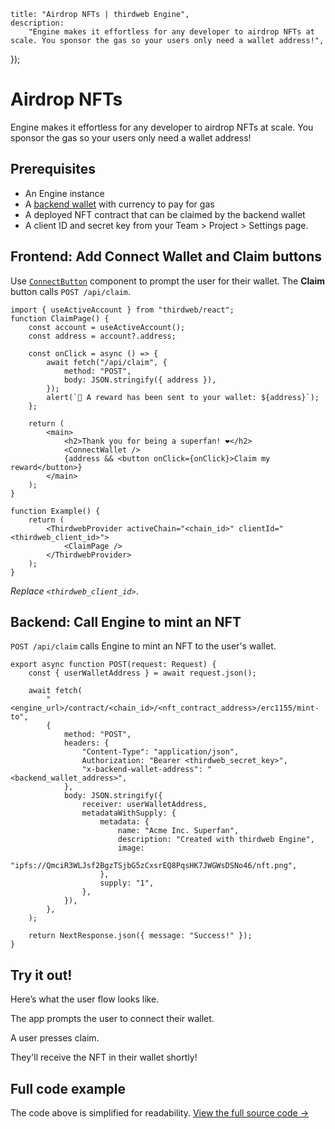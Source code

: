 
	title: "Airdrop NFTs | thirdweb Engine",
	description:
		"Engine makes it effortless for any developer to airdrop NFTs at scale. You sponsor the gas so your users only need a wallet address!",
});

# Airdrop NFTs

Engine makes it effortless for any developer to airdrop NFTs at scale. You sponsor the gas so your users only need a wallet address!

<DocImage
	src={OverviewImage}
	alt="Airdrop overview"
	className="max-w-[600px] mx-auto"
/>

## Prerequisites

- An Engine instance
- A [backend wallet](/engine/features/backend-wallets) with currency to pay for gas
- A deployed NFT contract that can be claimed by the backend wallet
- A client ID and secret key from your Team > Project > Settings page.

## Frontend: Add Connect Wallet and Claim buttons

Use [`ConnectButton`](/references/typescript/v5/ConnectButton) component to prompt the user for their wallet. The **Claim** button calls `POST /api/claim`.

```tsx
import { useActiveAccount } from "thirdweb/react";
function ClaimPage() {
	const account = useActiveAccount();
	const address = account?.address;

	const onClick = async () => {
		await fetch("/api/claim", {
			method: "POST",
			body: JSON.stringify({ address }),
		});
		alert(`🎉 A reward has been sent to your wallet: ${address}`);
	};

	return (
		<main>
			<h2>Thank you for being a superfan! ❤️</h2>
			<ConnectWallet />
			{address && <button onClick={onClick}>Claim my reward</button>}
		</main>
	);
}

function Example() {
	return (
		<ThirdwebProvider activeChain="<chain_id>" clientId="<thirdweb_client_id>">
			<ClaimPage />
		</ThirdwebProvider>
	);
}
```

_Replace `<thirdweb_client_id>`_.

## Backend: Call Engine to mint an NFT

`POST /api/claim` calls Engine to mint an NFT to the user's wallet.

```tsx
export async function POST(request: Request) {
	const { userWalletAddress } = await request.json();

	await fetch(
		"<engine_url>/contract/<chain_id>/<nft_contract_address>/erc1155/mint-to",
		{
			method: "POST",
			headers: {
				"Content-Type": "application/json",
				Authorization: "Bearer <thirdweb_secret_key>",
				"x-backend-wallet-address": "<backend_wallet_address>",
			},
			body: JSON.stringify({
				receiver: userWalletAddress,
				metadataWithSupply: {
					metadata: {
						name: "Acme Inc. Superfan",
						description: "Created with thirdweb Engine",
						image:
							"ipfs://QmciR3WLJsf2BgzTSjbG5zCxsrEQ8PqsHK7JWGWsDSNo46/nft.png",
					},
					supply: "1",
				},
			}),
		},
	);

	return NextResponse.json({ message: "Success!" });
}
```

## Try it out!

Here’s what the user flow looks like.

The app prompts the user to connect their wallet.

<DocImage src={DemoImage1} alt="Initial page load" />

<DocImage
	src={DemoImage2}
	alt="The app prompts the user to connect their wallet"
/>

A user presses claim.

<DocImage src={DemoImage3} alt="A user presses claim" />

They'll receive the NFT in their wallet shortly!

<DocImage
	src={DemoImage4}
	alt="They'll receive the NFT in their wallet shortly"
/>

## Full code example

The code above is simplified for readability. [View the full source code &rarr;](https://github.com/thirdweb-example/engine-minting-api)
